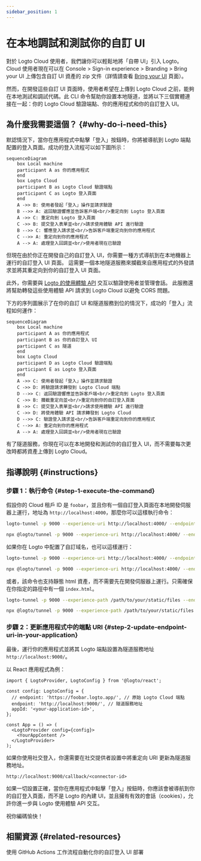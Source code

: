 ```yaml
---
sidebar_position: 1
---
```



# 在本地調試和測試你的自訂 UI

對於 Logto Cloud 使用者，我們讓你可以輕鬆地將「自帶 UI」引入 Logto。Cloud 使用者現在可以在 <CloudLink to="/sign-in-experience/branding">Console > Sign-in experience > Branding > Bring your UI</CloudLink> 上傳包含自訂 UI 資產的 zip 文件（詳情請查看 [Bring your UI](/customization/bring-your-ui) 頁面）。

然而，在開發這些自訂 UI 頁面時，使用者希望在上傳到 Logto Cloud 之前，能夠在本地測試和調試代碼。此 CLI 命令幫助你設置本地隧道，並將以下三個實體連接在一起：你的 Logto Cloud 驗證端點、你的應用程式和你的自訂登入 UI。

## 為什麼我需要這個？ \{#why-do-i-need-this}

默認情況下，當你在應用程式中點擊「登入」按鈕時，你將被導航到 Logto 端點配置的登入頁面。成功的登入流程可以如下圖所示：

```mermaid
sequenceDiagram
    box Local machine
    participant A as 你的應用程式
    end
    box Logto Cloud
    participant B as Logto Cloud 驗證端點
    participant C as Logto 登入頁面
    end
    A ->> B: 使用者發起「登入」操作並請求驗證
    B -->> A: 返回驗證響應並告訴客戶端<br/>重定向到 Logto 登入頁面
    A ->> C: 重定向到 Logto 登入頁面
    C ->> B: 提交登入表單並<br/>請求使用體驗 API 進行驗證
    B -->> C: 響應登入請求並<br/>告訴客戶端重定向到你的應用程式
    C -->> A: 重定向到你的應用程式
    A --> A: 處理登入回調並<br/>使用者現在已驗證
```

但現在由於你正在開發自己的自訂登入 UI，你需要一種方式導航到在本地機器上運行的自訂登入 UI 頁面。
這需要一個本地隧道服務來攔截來自應用程式的外發請求並將其重定向到你的自訂登入 UI 頁面。

此外，你需要與 [Logto 的使用體驗 API](https://openapi.logto.io/group/endpoint-experience) 交互以驗證使用者並管理會話。
此服務還將幫助轉發這些使用體驗 API 請求到 Logto Cloud 以避免 CORS 問題。

下方的序列圖展示了在你的自訂 UI 和隧道服務到位的情況下，成功的「登入」流程如何運作：

```mermaid
sequenceDiagram
    box Local machine
    participant A as 你的應用程式
    participant B as 你的自訂登入 UI
    participant C as 隧道
    end
    box Logto Cloud
    participant D as Logto Cloud 驗證端點
    participant E as Logto 登入頁面
    end
    A ->> C: 使用者發起「登入」操作並請求驗證
    C ->> D: 將驗證請求轉發到 Logto Cloud 端點
    D -->> C: 返回驗證響應並告訴客戶端<br/>重定向到 Logto 登入頁面
    C ->> B: 攔截重定向並<br/>重定向到你的自訂登入頁面
    B ->> C: 提交登入表單並<br/>請求使用體驗 API 進行驗證
    C ->> D: 將使用體驗 API 請求轉發到 Logto Cloud
    D -->> C: 驗證登入請求並<br/>告訴客戶端重定向到你的應用程式
    C -->> A: 重定向到你的應用程式
    A --> A: 處理登入回調並<br/>使用者現在已驗證
```

有了隧道服務，你現在可以在本地開發和測試你的自訂登入 UI，而不需要每次更改時都將資產上傳到 Logto Cloud。

## 指導說明 \{#instructions}

### 步驟 1：執行命令 \{#step-1-execute-the-command}

假設你的 Cloud 租戶 ID 是 `foobar`，並且你有一個自訂登入頁面在本地開發伺服器上運行，地址為 `http://localhost:4000`，那麼你可以這樣執行命令：

<Tabs groupId="cmd">

  <TabItem value="cli" label="CLI">

```bash
logto-tunnel -p 9000 --experience-uri http://localhost:4000/ --endpoint https://foobar.logto.app/
```

  </TabItem>
  <TabItem value="npx" label="npx">

```bash
npx @logto/tunnel -p 9000 --experience-uri http://localhost:4000/ --endpoint https://foobar.logto.app/
```

  </TabItem>

</Tabs>

如果你在 Logto 中配置了自訂域名，也可以這樣運行：

<Tabs groupId="cmd">

  <TabItem value="cli" label="CLI">

```bash
logto-tunnel -p 9000 --experience-uri http://localhost:4000/ --endpoint https://your.custom.domain/
```

  </TabItem>
  <TabItem value="npx" label="npx">

```bash
npx @logto/tunnel -p 9000 --experience-uri http://localhost:4000/ --endpoint https://your.custom.domain/
```

  </TabItem>

</Tabs>

或者，該命令也支持靜態 html 資產，而不需要先在開發伺服器上運行。只需確保在你指定的路徑中有一個 `index.html`。

<Tabs groupId="cmd">

  <TabItem value="cli" label="CLI">

```bash
logto-tunnel -p 9000 --experience-path /path/to/your/static/files --endpoint https://foobar.logto.app/
```

  </TabItem>
  <TabItem value="npx" label="npx">

```bash
npx @logto/tunnel -p 9000 --experience-path /path/to/your/static/files --endpoint https://foobar.logto.app/
```

  </TabItem>

</Tabs>

### 步驟 2：更新應用程式中的端點 URI \{#step-2-update-endpoint-uri-in-your-application}

最後，運行你的應用程式並將其 Logto 端點設置為隧道服務地址 `http://localhost:9000/`。

以 React 應用程式為例：

```tsx title=App.tsx
import { LogtoProvider, LogtoConfig } from '@logto/react';

const config: LogtoConfig = {
  // endpoint: 'https://foobar.logto.app/', // 原始 Logto Cloud 端點
  endpoint: 'http://localhost:9000/', // 隧道服務地址
  appId: '<your-application-id>',
};

const App = () => (
  <LogtoProvider config={config}>
    <YourAppContent />
  </LogtoProvider>
);
```

如果你使用社交登入，你還需要在社交提供者設置中將重定向 URI 更新為隧道服務地址。

```
http://localhost:9000/callback/<connector-id>
```

如果一切設置正確，當你在應用程式中點擊「登入」按鈕時，你應該會被導航到你的自訂登入頁面，而不是 Logto 的內建 UI，並且擁有有效的會話（cookies），允許你進一步與 Logto 使用體驗 API 交互。

祝你編碼愉快！

## 相關資源 \{#related-resources}

<Url href="https://blog.logto.io/automate-custom-sign-in-ui-deployment-with-github-actions">
  使用 GitHub Actions 工作流程自動化你的自訂登入 UI 部署
</Url>
